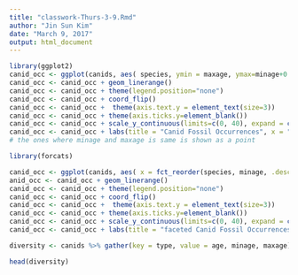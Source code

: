 ```yaml
---
title: "classwork-Thurs-3-9.Rmd"
author: "Jin Sun Kim"
date: "March 9, 2017"
output: html_document
---
```


```r
library(ggplot2)
canid_occ <- ggplot(canids, aes( species, ymin = maxage, ymax=minage+0.5, colour = genus))
canid_occ <- canid_occ + geom_linerange()
canid_occ <- canid_occ + theme(legend.position="none")
canid_occ <- canid_occ + coord_flip()
canid_occ <- canid_occ +  theme(axis.text.y = element_text(size=3))
canid_occ <- canid_occ + theme(axis.ticks.y=element_blank())
canid_occ <- canid_occ + scale_y_continuous(limits=c(0, 40), expand = c(0, 0), breaks=c(0, 10, 20, 30, 40))
canid_occ <- canid_occ + labs(title = "Canid Fossil Occurrences", x = "Species", y = "Ma ago") + theme(plot.title = element_text(hjust = 0.5, size=22, face = "bold"), axis.title =element_text(size=20))
# the ones where minage and maxage is same is shown as a point
```

```r
library(forcats)

canid_occ <- ggplot(canids, aes( x = fct_reorder(species, minage, .desc = T), maxage, colour = genus))
anid_occ <- canid_occ + geom_linerange()
canid_occ <- canid_occ + theme(legend.position="none")
canid_occ <- canid_occ + coord_flip()
canid_occ <- canid_occ +  theme(axis.text.y = element_text(size=3))
canid_occ <- canid_occ + theme(axis.ticks.y=element_blank())
canid_occ <- canid_occ + scale_y_continuous(limits=c(0, 40), expand = c(0, 0), breaks=c(0, 10, 20, 30, 40))
canid_occ <- canid_occ + labs(title = "faceted Canid Fossil Occurrences", x = "Species", y = "Ma ago") + theme(plot.title = element_text(hjust = 0.5, size=22, face = "bold"), axis.title =element_text(size=20))

```

```r
diversity <- canids %>% gather(key = type, value = age, minage, maxage)

head(diversity)

```
